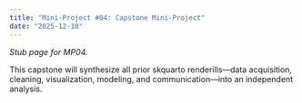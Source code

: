 ```yaml
---
title: "Mini-Project #04: Capstone Mini-Project"
date: "2025-12-10"
---
```

  
  _Stub page for MP04._

This capstone will synthesize all prior skquarto renderills—data acquisition, cleaning,
visualization, modeling, and communication—into an independent analysis.
